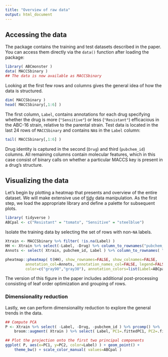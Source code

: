 ```yaml
---
title: "Overview of raw data"
output: html_document
---
```


## Accessing the data

The package contains the training and test datasets described in the
paper. You can access them directly via the `data()` function after
loading the package:

```r
library( ABCmonster )
data( MACCSbinary )
## The data is now available as MACCSbinary
```

Looking at the first few rows and columns gives the general idea of how
the data is structured.

```r
dim( MACCSbinary )
head( MACCSbinary[,1:6] )
```

The first column, `Label`, contains annotations for each drug
specifying whether the drug is more (`"Sensitive"`) or less (`"Resistant"`)
efficacious in the ABC-16 strain, relative to the parental strain.
Test data is located in the last 24 rows of `MACCSbinary` and contains `NA`s in the
`Label` column:

```r
tail( MACCSbinary[,1:6] )
```

Drug identity is captured in the second (`Drug`) and third
(`pubchem_id`) columns. All remaining columns contain molecular
features, which in this case consist of binary calls on whether a
particular MACCS key is present in a drug's structure.

## Visualizing the data

Let's begin by plotting a heatmap that presents and overview of the
entire dataset. We will make extensive use of
[tidy](https://www.jstatsoft.org/article/view/v059i10) data
manipulation. As the first step, we load the appropriate library and
define a palette for subsequent plots.

```r
library( tidyverse )
ABCpal <- c("Resistant" = "tomato", "Sensitive" = "steelblue")
```

Isolate the training data by selecting the set of rows with non-`NA`
labels.

```r
Xtrain <- MACCSbinary %>% filter( !is.na(Label) )
HH <- Xtrain %>% select(-Label, -Drug) %>% column_to_rownames("pubchem_id") %>% as.matrix
Annots <- select( Xtrain, pubchem_id, Label ) %>% column_to_rownames( "pubchem_id" )
```

```r
pheatmap::pheatmap( t(HH), show_rownames=FALSE, show_colnames=FALSE,
         annotation_col=Annots, annotation_names_col=FALSE, legend=FALSE,
         color=c("gray90","gray30"), annotation_colors=list(Label=ABCpal) )
```

The version of this figure in the paper includes additional
post-processing consisting of leaf order optimization and grouping of rows.

### Dimensionality reduction

Lastly, we can perform dimensionality reduction to explore the general
trends in the data.

```r
## Compute PCA
P <- Xtrain %>% select( -Label, -Drug, -pubchem_id ) %>% prcomp() %>%
    broom::augment( Xtrain ) %>% select( Label, PC1=.fittedPC1, PC2=.fittedPC2 )

## Plot the projection onto the first two principal components
ggplot( P, aes(x=PC1, y=PC2, color=Label) ) + geom_point() +
    theme_bw() + scale_color_manual( values=ABCpal )
```
